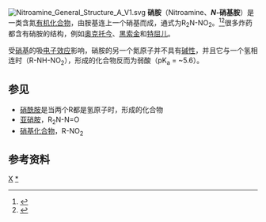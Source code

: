 [[File:Nitroamine_General_Structure_A_V1.svg|thumb]]
'''硝胺'''（Nitroamine、'''''N''-硝基胺'''）是一类含氮[[有机化合物|有机化合物]]，由胺基连上一个硝基而成，通式为R<sub>2</sub>N-NO<sub>2</sub>。<ref name="Clayden1st">{{cite book |last=Clayden |first=J. |last2=Greeves |first2=N. |last3=Warren |first3=S. |last4=Wothers |first4=P. |title=Organic Chemistry |publisher=Oxford University Press |location=Oxford, Oxfordshire |year=2001 |isbn=0-19-850346-6 |url=https://archive.org/details/organicchemistry00clay_0 |url-access=registration }}</ref><ref name="March6th">{{March6th}}</ref>很多炸药都含有硝胺的结构，例如[[奥克托今|奥克托今]]、[[黑索金|黑索金]]和[[特屈儿|特屈儿]]。

受[[硝基|硝基]]的吸[[电子效应|电子效应]]影响，硝胺的另一个氮原子并不具有[[碱性|碱性]]，并且它与一个氢相连时（R-NH-NO<sub>2</sub>），形成的化合物反而为弱酸（pK<sub>a</sub> = ~5.6）。

==参见==
* [[硝酰胺|硝酰胺]]是当两个R都是氢原子时，形成的化合物
* [[亚硝胺|亚硝胺]]，R<sub>2</sub>N-N=O
* [[硝基化合物|硝基化合物]]，R-NO<sub>2</sub>

==参考资料==
{{reflist}}
{{官能团}}
[[Category:官能团|X]]
[[Category:硝胺|*]]